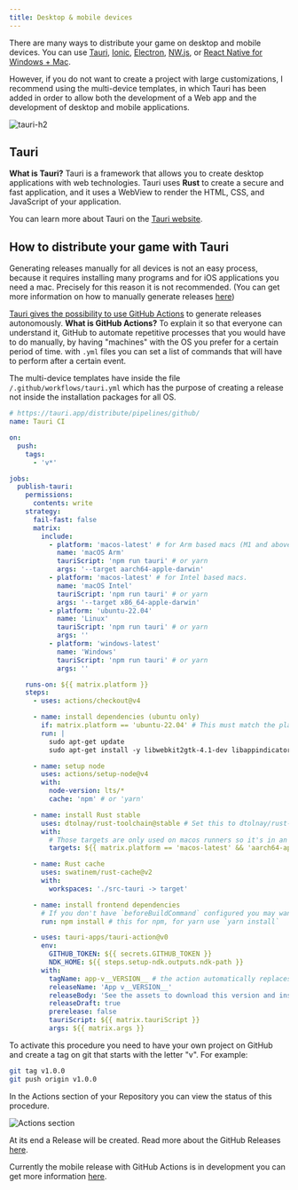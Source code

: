 ```yaml
---
title: Desktop & mobile devices
---
```


There are many ways to distribute your game on desktop and mobile devices. You can use [Tauri](https://v2.tauri.app/), [Ionic](https://ionicframework.com/), [Electron](https://www.electronjs.org/), [NW.js](https://nwjs.io/), or [React Native for Windows + Mac](https://microsoft.github.io/react-native-windows/).

However, if you do not want to create a project with large customizations, I recommend using the <DynamicLink href="/start#project-initialization">multi-device templates</DynamicLink>, in which Tauri has been added in order to allow both the development of a Web app and the development of desktop and mobile applications.

![tauri-h2](/tauri.svg)

## Tauri

**What is Tauri?** Tauri is a framework that allows you to create desktop applications with web technologies. Tauri uses **Rust** to create a secure and fast application, and it uses a WebView to render the HTML, CSS, and JavaScript of your application.

You can learn more about Tauri on the [Tauri website](https://v2.tauri.app/).

## How to distribute your game with Tauri

Generating releases manually for all devices is not an easy process, because it requires installing many programs and for iOS applications you need a mac. Precisely for this reason it is not recommended. (You can get more information on how to manually generate releases [here](https://v2.tauri.app/distribute/))

[Tauri gives the possibility to use GitHub Actions](https://v2.tauri.app/distribute/pipelines/github/) to generate releases autonomously. **What is GitHub Actions?** To explain it so that everyone can understand it, GitHub to automate repetitive processes that you would have to do manually, by having "machines" with the OS you prefer for a certain period of time. with `.yml` files you can set a list of commands that will have to perform after a certain event.

The <DynamicLink href="/start#project-initialization">multi-device templates</DynamicLink> have inside the file `/.github/workflows/tauri.yml` which has the purpose of creating a release not inside the installation packages for all OS.

```yml title=".github/workflows/tauri.yml"
# https://tauri.app/distribute/pipelines/github/
name: Tauri CI

on:
  push:
    tags:
      - 'v*'

jobs:
  publish-tauri:
    permissions:
      contents: write
    strategy:
      fail-fast: false
      matrix:
        include:
          - platform: 'macos-latest' # for Arm based macs (M1 and above).
            name: 'macOS Arm'
            tauriScript: 'npm run tauri' # or yarn
            args: '--target aarch64-apple-darwin'
          - platform: 'macos-latest' # for Intel based macs.
            name: 'macOS Intel'
            tauriScript: 'npm run tauri' # or yarn
            args: '--target x86_64-apple-darwin'
          - platform: 'ubuntu-22.04'
            name: 'Linux'
            tauriScript: 'npm run tauri' # or yarn
            args: ''
          - platform: 'windows-latest'
            name: 'Windows'
            tauriScript: 'npm run tauri' # or yarn
            args: ''

    runs-on: ${{ matrix.platform }}
    steps:
      - uses: actions/checkout@v4

      - name: install dependencies (ubuntu only)
        if: matrix.platform == 'ubuntu-22.04' # This must match the platform value defined above.
        run: |
          sudo apt-get update
          sudo apt-get install -y libwebkit2gtk-4.1-dev libappindicator3-dev librsvg2-dev patchelf

      - name: setup node
        uses: actions/setup-node@v4
        with:
          node-version: lts/*
          cache: 'npm' # or 'yarn'

      - name: install Rust stable
        uses: dtolnay/rust-toolchain@stable # Set this to dtolnay/rust-toolchain@nightly
        with:
          # Those targets are only used on macos runners so it's in an `if` to slightly speed up windows and linux builds.
          targets: ${{ matrix.platform == 'macos-latest' && 'aarch64-apple-darwin,x86_64-apple-darwin' || '' }}

      - name: Rust cache
        uses: swatinem/rust-cache@v2
        with:
          workspaces: './src-tauri -> target'

      - name: install frontend dependencies
        # If you don't have `beforeBuildCommand` configured you may want to build your frontend here too.
        run: npm install # this for npm, for yarn use `yarn install`

      - uses: tauri-apps/tauri-action@v0
        env:
          GITHUB_TOKEN: ${{ secrets.GITHUB_TOKEN }}
          NDK_HOME: ${{ steps.setup-ndk.outputs.ndk-path }}
        with:
          tagName: app-v__VERSION__ # the action automatically replaces \_\_VERSION\_\_ with the app version.
          releaseName: 'App v__VERSION__'
          releaseBody: 'See the assets to download this version and install.'
          releaseDraft: true
          prerelease: false
          tauriScript: ${{ matrix.tauriScript }}
          args: ${{ matrix.args }}
```

To activate this procedure you need to have your own project on GitHub and create a tag on git that starts with the letter "v". For example:

```bash
git tag v1.0.0
git push origin v1.0.0
```

In the Actions section of your Repository you can view the status of this procedure.

![Actions section](https://github.com/user-attachments/assets/b39055a9-02a7-472b-930f-daf0a9c6c78b)

At its end a Release will be created. Read more about the GitHub Releases [here](https://docs.github.com/en/repositories/releasing-projects-on-github/viewing-your-repositorys-releases-and-tags).

Currently the mobile release with GitHub Actions is in development you can get more information [here](https://github.com/tauri-apps/tauri-action/pull/924).
